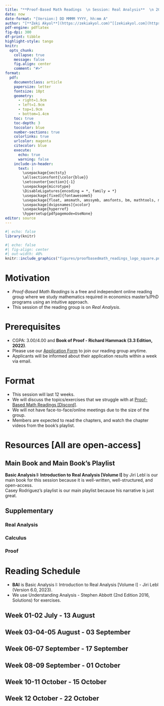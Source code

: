 ---
title: "**Proof-Based Math Readings  \n Session: Real Analysis**  \n 2023 Fall"
date: now
date-format: "[Version:] DD MMMM YYYY, hh:mm A"
author: "[**Zeki Akyol**](https://zekiakyol.com)^[[zekiakyol.com](https://zekiakyol.com)]  \n Department of Economics  \n Istanbul Technical University  \n [Click here for the most recent versions of the syllabuses](https://github.com/zekiakyol/proof-based-math-readings)"
pdf-engine: pdflatex
fig-dpi: 300
df-print: tibble
highlight-style: tango
knitr:
  opts_chunk: 
    collapse: true
    message: false
    fig.align: center
    comment: "#>"
format:
  pdf: 
    documentclass: article
    papersize: letter
    fontsize: 10pt
    geometry: 
      - right=1.9cm
      - left=1.9cm
      - top=1.9cm
      - bottom=1.4cm
    toc: true
    toc-depth: 3
    toccolor: blue
    number-sections: true
    colorlinks: true
    urlcolor: magenta
    citecolor: blue
    execute:
      echo: true
      warning: false
    include-in-header: 
      text: |
        \usepackage{sectsty}
        \allsectionsfont{\color{blue}}
        \setcounter{section}{-1}
        \usepackage{microtype}
        \DisableLigatures{encoding = *, family = *}
        \usepackage[fixed]{fontawesome5}
        \usepackage{float, amsmath, amssymb, amsfonts, bm, mathtools, mathastext}
        \usepackage[dvipsnames]{xcolor}
        \usepackage{hyperref}
        \hypersetup{pdfpagemode=UseNone}
editor: source
---

```{r}
#| echo: false
library(knitr)
```

```{r}
#| echo: false
#| fig-align: center
#| out-width: 40%
knitr::include_graphics("figures/proofbasedmath_readings_logo_square.png")
```

\newpage

# Motivation 

- *Proof-Based Math Readings* is a free and independent online reading group where we study mathematics required in economics master's/PhD programs using an intuitive approach.
- This session of the reading group is on *Real Analysis*.

# Prerequisites

- CGPA: 3.00/4.00 and **Book of Proof - Richard Hammack (3.3 Edition, 2022)**.
- Please use our [\faLink Application Form](https://docs.google.com/forms/d/e/1FAIpQLSf3OxwYuAwiDXMVTCQ_x3FTtKnHmRRkl_SXlpdfqTDty06PxQ/viewform) to join our reading group anytime.
- Applicants will be informed about their application results within a week via email.

# Format

- This session will last 12 weeks.
- We will discuss the topics/exercises that we struggle with at [\faDiscord Proof-Based Math Readings \[Discord\]](https://discord.com/).
- We will not have face-to-face/online meetings due to the size of the group.
- Members are expected to read the chapters, and watch the chapter videos from the book's playlist.

# Resources [All are open-access]

## Main Book and Main Book's Playlist

**Basic Analysis I: Introduction to Real Analysis [Volume I]** by Jiri Lebl is our main book for this session because it is well-written, well-structured, and open-access.  
Casey Rodriguez's playlist is our main playlist because his narrative is just great.

\begin{itemize}
  \item[\faBook] \href{https://www.jirka.org/ra}{Basic Analysis I: Introduction to Real Analysis [Volume I] - Jiri Lebl (Version 6.0, 2023)}
  \item[\faYoutube] \href{https://www.youtube.com/playlist?list=PLUl4u3cNGP61O7HkcF7UImpM0cR_L2gSw}{Real Analysis - Casey Rodriguez (2020, Companion playlist to the main book)}
  \item[\faBook] \href{https://ocw.mit.edu/courses/18-100a-real-analysis-fall-2020/resources/mit18_100af20_lec_full2/}{Real Analysis - Casey Rodriguez (2020, Companion notes to the main book)}
\end{itemize}

## Supplementary

### Real Analysis

\begin{itemize}
  \item[\faYoutube] \href{https://www.youtube.com/playlist?list=PL22w63XsKjqxqaF-Q7MSyeSG1W1_xaQoS}{Real Analysis - Michael Penn (2021)}
  \item[\faYoutube] \href{https://www.youtube.com/playlist?list=PLztBpqftvzxWo4HxUYV58ENhxHV32Wxli}{Real Analysis - Wrath of Math (2023)}
  \item[\faYoutube] \href{https://www.youtube.com/playlist?list=PLysi2xmniDSzz6xT7IzOifpoexeKccThh}{Understanding Analysis - Stephen Abbott (2nd Edition 2016, Playlist by Marc Renault)}
  \item[\faBook] \href{https://uli.rocks/abbott}{Understanding Analysis - Stephen Abbott (2nd Edition 2016, Solutions by Ulisse Mini, Jesse Liby)}
  \item[\faYoutube] \href{https://www.youtube.com/playlist?list=PLUl4u3cNGP613ULTyHAqz04niYf722x7S}{Introduction To Metric Spaces - Paige Bright (2023)}
\end{itemize}

### Calculus

\begin{itemize}
  \item[\faYoutube] \href{https://www.youtube.com/playlist?list=PLZHQObOWTQDMsr9K-rj53DwVRMYO3t5Yr}{Essence of Calculus - 3Blue1Brown (2023)}
  \item[\faBook\faYoutube] \href{https://ocw.mit.edu/courses/18-01-single-variable-calculus-fall-2006}{Single Variable Calculus - David Jerison (2006)} and \href{https://ocw.mit.edu/courses/18-02-multivariable-calculus-fall-2007}{Multi Variable Calculus - Denis Auroux (2007)}
  \item[\faCalculator] \href{https://www.geogebra.org/m/f08hfjvx}{Sequences and Series Calculator - Geogebra} and \href{https://www.geogebra.org/graphing}{Function Graph - Geogebra}
\end{itemize}

### Proof

\begin{itemize}
  \item[\faBook] \href{https://www.people.vcu.edu/~rhammack/BookOfProof/}{Book of Proof - Richard Hammack (3.3 Edition, 2022)}
  \item[\faYoutube] \href{https://www.youtube.com/@jeremy9959/playlists?view=50&sort=dd&shelf_id=5}{Book of Proof - Richard Hammack (3.3 Edition, 2022, Companion playlist by Jeremy Teitelbaum, Chapter 1-12)}
  \item[\faYoutube] \href{https://www.youtube.com/playlist?list=PLVMgvCDIRy1x00m7Oo9XzEkDDACeEK_m-}{Book of Proof - Richard Hammack (3.3 Edition, 2022, Companion playlist by Michael Penn, Chapter 1-14)}
\end{itemize}

\newpage

# Reading Schedule

- **BAI** is Basic Analysis I: Introduction to Real Analysis [Volume I] - Jiri Lebl (Version 6.0, 2023).
- We use Understanding Analysis - Stephen Abbott (2nd Edition 2016, Solutions) for exercises.

::: {.callout-tip icon=false}
## **Week 01-02 \hfill \faCalendar* 31 July - 13 August**

\begin{itemize}
  \item[\faBook] \textbf{BAI, List of Notation} (Page 309-312)
  \item[\faBook] \textbf{BAI, Chapter 0: Introduction}
  \item[] BAI, Chapter 0.1: About this book
  \item[] BAI, Chapter 0.2: About analysis
  \item[] BAI, Chapter 0.3: Basic set theory
  \item[\faBook] \textbf{BAI, Chapter 1: Real Numbers}
  \item[] BAI, Chapter 1.1: Basic properties
  \item[] BAI, Chapter 1.2: The set of real numbers
  \item[] BAI, Chapter 1.3: Absolute value and bounded functions
  \item[] BAI, Chapter 1.4: Intervals and the size of $\mathbb{R}$
\end{itemize}
:::

::: {.callout-tip icon=false}
## **Week 03-04-05 \hfill \faCalendar* 14 August - 03 September**

\begin{itemize}
  \item[\faBook] \textbf{BAI, Chapter 2: Sequence and Series}
  \item[] BAI, Chapter 2.1: Sequences and limits
  \item[] BAI, Chapter 2.2: Facts about limits of sequences
  \item[] BAI, Chapter 2.3: Limit superior, limit inferior, and Bolzano-Weierstrass
  \item[] BAI, Chapter 2.4: Cauchy sequences
  \item[] BAI, Chapter 2.5: Series
\end{itemize}
:::

::: {.callout-tip icon=false}
## **Week 06-07 \hfill \faCalendar* 04 September - 17 September**

\begin{itemize}
  \item[\faBook] \textbf{BAI, Chapter 3: Continuous Functions}
  \item[] BAI, Chapter 3.1: Limits of functions
  \item[] BAI, Chapter 3.2: Continuous functions
  \item[] BAI, Chapter 3.3: Extreme and intermediate value theorems
  \item[] BAI, Chapter 3.4: Uniform continuity
\end{itemize}
:::

::: {.callout-tip icon=false}
## **Week 08-09 \hfill \faCalendar* 18 September - 01 October**

\begin{itemize}
  \item[\faBook] \textbf{BAI, Chapter 4: The Derivative}
  \item[] BAI, Chapter 4.1: The derivative
  \item[] BAI, Chapter 4.2: Mean value theorem
  \item[] BAI, Chapter 4.3: Taylor's theorem
\end{itemize}
:::

::: {.callout-tip icon=false}
## **Week 10-11 \hfill \faCalendar* 02 October - 15 October**

\begin{itemize}
  \item[\faBook] \textbf{BAI, Chapter 5: The Riemann Integral}
  \item[] BAI, Chapter 5.1: The Riemann integral
  \item[] BAI, Chapter 5.2: Properties of the integral
  \item[] BAI, Chapter 5.3: Fundamental theorem of calculus
\end{itemize}
:::

::: {.callout-tip icon=false}
## **Week 12 \hfill \faCalendar* 16 October - 22 October**

\begin{itemize}
  \item[\faBook] \textbf{BAI, Chapter 6: Sequence of Functions}
  \item[] BAI, Chapter 6.1: Pointwise and uniform convergence
  \item[] BAI, Chapter 6.2: Interchange of limits
\end{itemize}
:::
